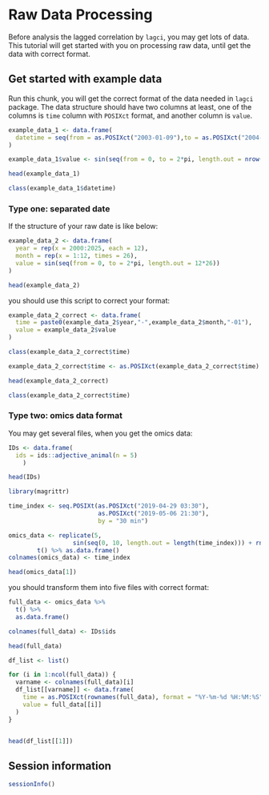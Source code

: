 # Raw Data Processing

Before analysis the lagged correlation by `lagci`, you may get lots of data.
This tutorial will get started with you on processing raw data, until get the
data with correct format.

## Get started with example data

Run this chunk, you will get the correct format of the data needed in `lagci`
package. The data structure should have two columns at least, one of the columns
is `time` column with `POSIXct` format, and another column is `value`.

```r
example_data_1 <- data.frame(
  datetime = seq(from = as.POSIXct("2003-01-09"),to = as.POSIXct("2004-01-09"),by = "day")
)

example_data_1$value <- sin(seq(from = 0, to = 2*pi, length.out = nrow(example_data_1)))

head(example_data_1)

class(example_data_1$datetime)
```

### Type one: separated date

If the structure of your raw date is like below:

```r
example_data_2 <- data.frame(
  year = rep(x = 2000:2025, each = 12),
  month = rep(x = 1:12, times = 26),
  value = sin(seq(from = 0, to = 2*pi, length.out = 12*26))
)

head(example_data_2)

```

you should use this script to correct your format:

```r
example_data_2_correct <- data.frame(
  time = paste0(example_data_2$year,"-",example_data_2$month,"-01"),
  value = example_data_2$value
)

class(example_data_2_correct$time)

example_data_2_correct$time <- as.POSIXct(example_data_2_correct$time)

head(example_data_2_correct)

class(example_data_2_correct$time)
```

### Type two: omics data format

You may get several files, when you get the omics data:

```r
IDs <- data.frame(
  ids = ids::adjective_animal(n = 5)
    )

head(IDs)

library(magrittr)

time_index <- seq.POSIXt(as.POSIXct("2019-04-29 03:30"),
                         as.POSIXct("2019-05-06 21:30"),
                         by = "30 min")

omics_data <- replicate(5, 
                  sin(seq(0, 10, length.out = length(time_index))) + rnorm(length(time_index), 0, 0.2)) %>%
        t() %>% as.data.frame()
colnames(omics_data) <- time_index

head(omics_data[1])


```

you should transform them into five files with correct format:

```r
full_data <- omics_data %>% 
  t() %>% 
  as.data.frame()

colnames(full_data) <- IDs$ids

head(full_data)

df_list <- list()

for (i in 1:ncol(full_data)) {
  varname <- colnames(full_data)[i]
  df_list[[varname]] <- data.frame(
    time = as.POSIXct(rownames(full_data), format = "%Y-%m-%d %H:%M:%S"),
    value = full_data[[i]]
  )
}


head(df_list[[1]])
```


## Session information
```r
sessionInfo()
```